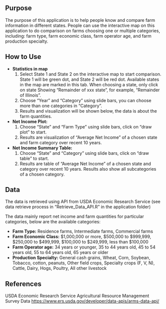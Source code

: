 ## Purpose

The purpose of this application is to help people know and compare farm information in different states. People can use the interactive map on this application to do comparison on farms choosing one or multiple categories, including: farm type, farm economic class, farm operator age, and farm production specialty.

## How to Use

- **Statistics in map**
  1.  Select State 1 and State 2 on the interactive map to start comparison. State 1 will be green dot, and State 2 will be red dot. Available states in the map are marked in this tab. When choosing a state, only click on state Showing "Remainder of xxx state", for example, "Remainder of Illinois".
  2.  Choose "Year" and "Category"  using slide bars, you can choose more than one categories in "Category".
  3.  Results and visualization will be shown below, the data is about the farm quantities.
- **Net Income Plot:**
  1.  Choose "State" and "Farm Type" using slide bars, click on "draw plot" to start.
  2.  Results are visualization of "Average Net Income" of a chosen state and farm category over recent 10 years.
- **Net Income Summary Table:**
  1.  Choose "State" and "Category" using slide bars, click on "draw table" to start.
  2.  Results are table of "Average Net Income" of a chosen state and category over recent 10 years. Results also show all subcategories of a chosen category.
  
## Data

The data is retrieved using API from USDA Economic Research Service (see data retrieve process in "Retrieve_Data_API.R" in the application folder)

The data mainly report net income and farm quantities for particular categories, below are the available categories:

- **Farm Type:**  Residence farms, Intermediate farms, Commercial farms
- **Farm Economic Class:**  \$1,000,000 or more, \$500,000 to \$999,999, \$250,000 to \$499,999, \$100,000 to \$249,999, less than $100,000
- **Farm Operator age:** 34 years or younger, 35 to 44 years old, 45 to 54 years old, 55 to 64 years old, 65 years or older
- **Production Specialty:**   General cash grains, Wheat, Corn, Soybean, Tobacco, cotton, peanuts, Other field crops, Specialty crops (F, V, N), Cattle, Dairy, Hogs, Poultry, All other livestock

## References

USDA Economic Research Service Agricultural Resource Management Survey Data
[https://www.ers.usda.gov/developer/data-apis/arms-data-api/](https://www.ers.usda.gov/developer/data-apis/arms-data-api/)

